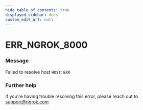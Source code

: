 ```yaml
---
hide_table_of_contents: true
displayed_sidebar: docs
custom_edit_url: null
---
```



# ERR_NGROK_8000

### Message

Failed to resolve host `HOST`: `ERR`

### Further help

If you're having trouble resolving this error, please reach out to [support@ngrok.com](mailto:support@ngrok.com?subject=Help%20with%20ERR_NGROK_8000)

<ErrorDetails error="err_ngrok_8000" />
